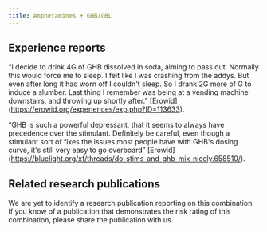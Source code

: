 ---
title: Amphetamines + GHB/GBL
---
## Experience reports

“I decide to drink 4G of GHB dissolved in soda, aiming to pass out. Normally this would force me to sleep. I felt like I was crashing from the addys. But even after long it had worn off I couldn't sleep. So I drank 2G more of G to induce a slumber. Last thing I remember was being at a vending machine downstairs, and throwing up shortly after.” [Erowid] (https://erowid.org/experiences/exp.php?ID=113633).

“GHB is such a powerful depressant, that it seems to always have precedence over the stimulant. Definitely be careful, even though a stimulant sort of fixes the issues most people have with GHB's dosing curve, it's still very easy to go overboard” [Erowid] (https://bluelight.org/xf/threads/do-stims-and-ghb-mix-nicely.658510/).

## Related research publications

We are yet to identify a research publication reporting on this combination. If you know of a publication that demonstrates the risk rating of this combination, please share the publication with us.
